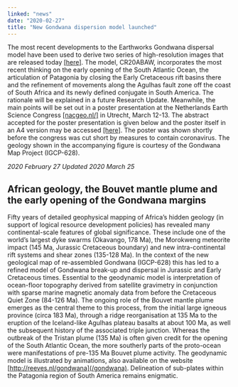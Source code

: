 ```yaml
---
linked: "news"
date: "2020-02-27"
title: "New Gondwana dispersion model launched"
---
```




The most recent developments to the Earthworks Gondwana dispersal model have
been used to  derive two series of high-resolution images that are released
today [\[here\]](/). The model,  CR20ABAW, incorporates the most recent thinking
on the early opening of the South Atlantic  Ocean, the articulation of Patagonia by
closing the Early Cretaceous rift basins there and the  refinement of movements
along the Agulhas fault zone off the coast of South Africa and its newly defined
conjugate in South America. The rationale will be explained in a future Research
Update. Meanwhile, the main points will be set out in a poster presentation at
the Netherlands  Earth Science Congress [\[nacgeo.nl/\]](https://nacgeo.nl/) in Utrecht, March 12-13.
The abstract accepted for the  poster presentation is given below and the poster
itself in an A4 version may be  accessed [\[here\]](/). The poster was shown shortly
before the congress was cut short by measures to  contain coronavirus. The
geology shown in the accompanying figure is courtesy of the Gondwana  Map
Project (IGCP-628). 

_2020 February 27_
_Updated 2020 March 25_

## African geology, the Bouvet mantle plume and the early opening of the Gondwana margins 

Fifty years of detailed geophysical mapping of Africa’s hidden geology (in
support of logical resource  development policies) has revealed many
continental-scale features of global significance. These include one  of the
world’s largest dyke swarms (Okavango, 178 Ma), the Morokweng meteorite impact
(145 Ma, Jurassic Cretaceous boundary) and new intra-continental rift systems
and shear zones (135-128 Ma). In the context of  the new geological map of
re-assembled Gondwana (IGCP-628) this has led to a refined model of Gondwana
break-up and dispersal in Jurassic and Early Cretaceous times. Essential to the
geodynamic model is  interpretation of ocean-floor topography derived from
satellite gravimetry in conjunction with sparse marine  magnetic anomaly data
from before the Cretaceous Quiet Zone (84-126 Ma). The ongoing role of the
Bouvet  mantle plume emerges as the central theme to this process, from the
initial large igneous province (circa 183  Ma), through a ridge reorganisation
at 135 Ma to the eruption of the Iceland-like Agulhas plateau basalts at  about
100 Ma, as well the subsequent history of the associated triple junction.
Whereas the outbreak of the  Tristan plume (135 Ma) is often given credit for
the opening of the South Atlantic Ocean, the more southerly  parts of the
proto-ocean were manifestations of pre-135 Ma Bouvet plume activity. The
geodynamic model is  illustrated by animations, also available on the website
[http://reeves.nl/gondwana](/gondwana). Delineation of sub-plates  within the
Patagonia region of South America remains enigmatic.
